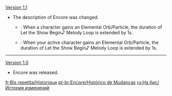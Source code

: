 {{Change History/Header}}
[[Version 1.1]]
*The description of Encore was changed.
**{{Color|Old description}}: When a character gains an Elemental Orb/Particle, the duration of Let the Show Begin♪ Melody Loop is extended by 1s.
**{{Color|New description}}: When your active character gains an Elemental Orb/Particle, the duration of Let the Show Begin♪ Melody Loop is extended by 1s.
----
[[Version 1.0]]
*Encore was released.
<noinclude>


[[fr:Bis repetita/Historique]]
[[pt-br:Encore/Histórico de Mudanças]]
[[ru:На бис/История изменений]]
</noinclude>
